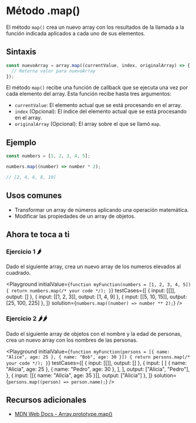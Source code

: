 
# Método .map()

El método `map()` crea un nuevo array con los resultados de la llamada a la función indicada aplicados a cada uno de sus elementos.

## Sintaxis

```jsx
const nuevoArray = array.map((currentValue, index, originalArray) => {
  // Retorna valor para nuevoArray
});
```

El método `map()` recibe una función de callback que se ejecuta una vez por cada elemento del array. Esta función recibe hasta tres argumentos:

- `currentValue`: El elemento actual que se está procesando en el array.
- `index` (Opcional): El índice del elemento actual que se está procesando en el array.
- `originalArray` (Opcional): El array sobre el que se llamó `map`.

## Ejemplo

```jsx
const numbers = [1, 2, 3, 4, 5];

numbers.map((number) => number * 2);

// [2, 4, 6, 8, 10]
```

## Usos comunes

- Transformar un array de números aplicando una operación matemática.
- Modificar las propiedades de un array de objetos.

## Ahora te toca a ti

### Ejercicio 1 🌶️

Dado el siguiente array, crea un nuevo array de los numeros elevados al cuadrado.

<Playground
  initialValue={`
function myFunction(numbers = [1, 2, 3, 4, 5]) {
  return numbers.map(/* your code */);
}
  `}
  testCases={[
    { input: [[]], output: [] },
    { input: [[1, 2, 3]], output: [1, 4, 9] },
    { input: [[5, 10, 15]], output: [25, 100, 225] },
  ]}
  solution={`numbers.map((number) => number ** 2);`}
/>

### Ejercicio 2 🌶️🌶️

Dado el siguiente array de objetos con el nombre y la edad de personas, crea un nuevo array con los nombres de las personas.

<Playground
  initialValue={`
function myFunction(persons = [{ name: "Alice", age: 25 }, { name: "Bob", age: 30 }]) {
  return persons.map(/* your code */);
}
  `}
  testCases={[
    { input: [[]], output: [] },
    {
      input: [
        [
          { name: "Alicia", age: 25 },
          { name: "Pedro", age: 30 },
        ],
      ],
      output: ["Alicia", "Pedro"],
    },
    { input: [[{ name: "Alicia", age: 35 }]], output: ["Alicia"] },
  ]}
  solution={`persons.map((person) => person.name);`}
/>

## Recursos adicionales

- [MDN Web Docs - Array.prototype.map()](https://developer.mozilla.org/es/docs/Web/JavaScript/Reference/Global_Objects/Array/map)
